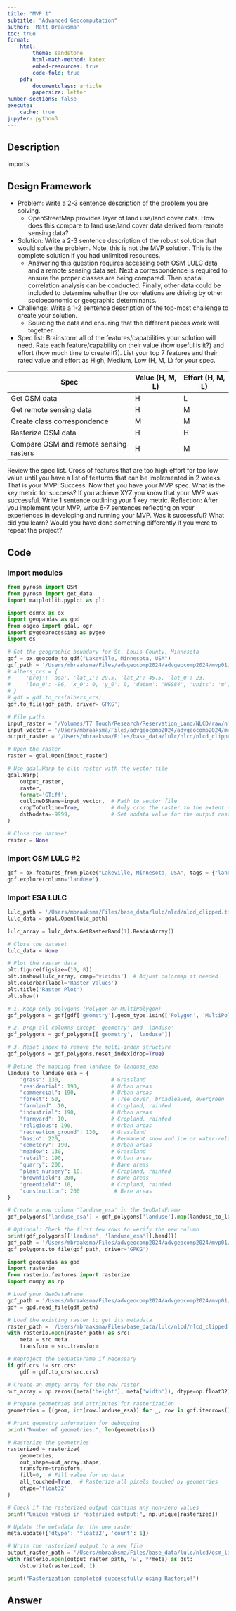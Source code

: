 ```yaml
---
title: "MVP 1"
subtitle: "Advanced Geocomputation"
author: 'Matt Braaksma'
toc: true
format: 
    html:
        theme: sandstone
        html-math-method: katex
        embed-resources: true
        code-fold: true
    pdf:  
        documentclass: article
        papersize: letter
number-sections: false
execute: 
    cache: true
jupyter: python3
---
```


## Description

imports

## Design Framework

- Problem: Write a 2-3 sentence description of the problem you are solving.
    - OpenStreetMap provides layer of land use/land cover data. How does this compare to land use/land cover data derived from remote sensing data?
- Solution: Write a 2-3 sentence description of the robust solution that would solve the problem. Note, this is not the MVP solution. This is the complete solution if you had unlimited resources.
    - Answering this question requires accessing both OSM LULC data and a remote sensing data set. Next a correspondence is required to ensure the proper classes are being compared. Then spatial correlation analysis can be conducted. Finally, other data could be included to determine whether the correlations are driving by other socioeconomic or geographic determinants. 
- Challenge: Write a 1-2 sentence description of the top-most challenge to create your solution.
    - Sourcing the data and ensuring that the different pieces work well together. 
- Spec list: Brainstorm all of the features/capabilities your solution will need. Rate each feature/capability on their value (how useful is it?) and effort (how much time to create it?). List your top 7 features and their rated value and effort as High, Medium, Low (H, M, L) for your spec.


| Spec  | Value (H, M, L) | Effort (H, M, L)| 
|---	|---	|---	|
| Get OSM data  	|   H	|   L	|
| Get remote sensing data  	|   H	|   M	|
|  Create class correspondence 	|   M	|   M	|
|  Rasterize OSM data  	|   H	|   H	|
|  Compare OSM and remote sensing rasters  	|   H	|   M	|

Review the spec list. Cross of features that are too high effort for too low value until you have a
list of features that can be implemented in 2 weeks. That is your MVP!
Success: Now that you have your MVP spec. What is the key metric for success? If you achieve
XYZ you know that your MVP was successful. Write 1 sentence outlining your 1 key metric.
Reflection: After you implement your MVP, write 6-7 sentences reflecting on your experiences in
developing and running your MVP. Was it successful? What did you learn? Would you have done
something differently if you were to repeat the project?

## Code

### Import modules
```python
from pyrosm import OSM
from pyrosm import get_data
import matplotlib.pyplot as plt

import osmnx as ox
import geopandas as gpd
from osgeo import gdal, ogr
import pygeoprocessing as pygeo
import os
```

```python
# Get the geographic boundary for St. Louis County, Minnesota
gdf = ox.geocode_to_gdf("Lakeville, Minnesota, USA")
gdf_path = '/Users/mbraaksma/Files/advgeocomp2024/advgeocomp2024/mvp01/data/lakeville.gpkg'
# albers_crs = {
#     'proj': 'aea', 'lat_1': 29.5, 'lat_2': 45.5, 'lat_0': 23, 
#     'lon_0': -96, 'x_0': 0, 'y_0': 0, 'datum': 'WGS84', 'units': 'm', 'no_defs': True
# }
# gdf = gdf.to_crs(albers_crs)
gdf.to_file(gdf_path, driver='GPKG')
```

```python
# File paths
input_raster = '/Volumes/T7 Touch/Research/Reservation_Land/NLCD/raw/nlcd_2021_land_cover_l48_20230630/nlcd_2021_land_cover_l48_20230630.img'
input_vector = '/Users/mbraaksma/Files/advgeocomp2024/advgeocomp2024/mvp01/data/lakeville.gpkg'
output_raster = '/Users/mbraaksma/Files/base_data/lulc/nlcd/nlcd_clipped.tif'

# Open the raster
raster = gdal.Open(input_raster)

# Use gdal.Warp to clip raster with the vector file
gdal.Warp(
    output_raster,
    raster,
    format='GTiff',
    cutlineDSName=input_vector,  # Path to vector file
    cropToCutline=True,          # Only crop the raster to the extent of the vector
    dstNodata=-9999,             # Set nodata value for the output raster
)

# Close the dataset
raster = None
```

### Import OSM LULC #2

```python
gdf = ox.features_from_place("Lakeville, Minnesota, USA", tags = {"landuse": True})
gdf.explore(column='landuse')
```

### Import ESA LULC
```python
lulc_path = '/Users/mbraaksma/Files/base_data/lulc/nlcd/nlcd_clipped.tif'
lulc_data = gdal.Open(lulc_path)

lulc_array = lulc_data.GetRasterBand(1).ReadAsArray()

# Close the dataset
lulc_data = None

# Plot the raster data
plt.figure(figsize=(10, 8))
plt.imshow(lulc_array, cmap='viridis')  # Adjust colormap if needed
plt.colorbar(label='Raster Values')
plt.title('Raster Plot')
plt.show()
```

```python
# 1. Keep only polygons (Polygon or MultiPolygon)
gdf_polygons = gdf[gdf['geometry'].geom_type.isin(['Polygon', 'MultiPolygon'])]

# 2. Drop all columns except 'geometry' and 'landuse'
gdf_polygons = gdf_polygons[['geometry', 'landuse']]

# 3. Reset index to remove the multi-index structure
gdf_polygons = gdf_polygons.reset_index(drop=True)
```

```python
# Define the mapping from landuse to landuse_esa
landuse_to_landuse_esa = {
    "grass": 130,                # Grassland
    "residential": 190,          # Urban areas
    "commercial": 190,           # Urban areas
    "forest": 50,                # Tree cover, broadleaved, evergreen
    "farmland": 10,              # Cropland, rainfed
    "industrial": 190,           # Urban areas
    "farmyard": 10,              # Cropland, rainfed
    "religious": 190,            # Urban areas
    "recreation_ground": 130,    # Grassland
    "basin": 220,                # Permanent snow and ice or water-related
    "cemetery": 190,             # Urban areas
    "meadow": 130,               # Grassland
    "retail": 190,               # Urban areas
    "quarry": 200,               # Bare areas
    "plant_nursery": 10,         # Cropland, rainfed
    "brownfield": 200,           # Bare areas
    "greenfield": 10,            # Cropland, rainfed
    "construction": 200           # Bare areas
}

# Create a new column 'landuse_esa' in the GeoDataFrame
gdf_polygons['landuse_esa'] = gdf_polygons['landuse'].map(landuse_to_landuse_esa)

# Optional: Check the first few rows to verify the new column
print(gdf_polygons[['landuse', 'landuse_esa']].head())
gdf_path = '/Users/mbraaksma/Files/advgeocomp2024/advgeocomp2024/mvp01/data/lakeville_esa.gpkg'
gdf_polygons.to_file(gdf_path, driver='GPKG')
```

```python
import geopandas as gpd
import rasterio
from rasterio.features import rasterize
import numpy as np

# Load your GeoDataFrame
gdf_path = '/Users/mbraaksma/Files/advgeocomp2024/advgeocomp2024/mvp01/data/lakeville_esa.gpkg'
gdf = gpd.read_file(gdf_path)

# Load the existing raster to get its metadata
raster_path = '/Users/mbraaksma/Files/base_data/lulc/nlcd/nlcd_clipped.tif'
with rasterio.open(raster_path) as src:
    meta = src.meta
    transform = src.transform

# Reproject the GeoDataFrame if necessary
if gdf.crs != src.crs:
    gdf = gdf.to_crs(src.crs)

# Create an empty array for the new raster
out_array = np.zeros((meta['height'], meta['width']), dtype=np.float32)

# Prepare geometries and attributes for rasterization
geometries = [(geom, int(row.landuse_esa)) for _, row in gdf.iterrows() for geom in [row.geometry]]

# Print geometry information for debugging
print("Number of geometries:", len(geometries))

# Rasterize the geometries
rasterized = rasterize(
    geometries,
    out_shape=out_array.shape,
    transform=transform,
    fill=0,  # Fill value for no data
    all_touched=True,  # Rasterize all pixels touched by geometries
    dtype='float32'
)

# Check if the rasterized output contains any non-zero values
print("Unique values in rasterized output:", np.unique(rasterized))

# Update the metadata for the new raster
meta.update({'dtype': 'float32', 'count': 1})

# Write the rasterized output to a new file
output_raster_path = '/Users/mbraaksma/Files/base_data/lulc/nlcd/osm_lakeville_rasterio.tif'
with rasterio.open(output_raster_path, 'w', **meta) as dst:
    dst.write(rasterized, 1)

print("Rasterization completed successfully using Rasterio!")
```




::: {.callout-tip collapse="true"}
## Answer
:::